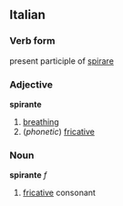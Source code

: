 ==Italian==
===Verb form===
present participle of [[spirare]]
===Adjective===
'''spirante'''

# [[breathing]]
# (''phonetic'') [[fricative]]

===Noun===
'''spirante''' ''f''

# [[fricative]] consonant